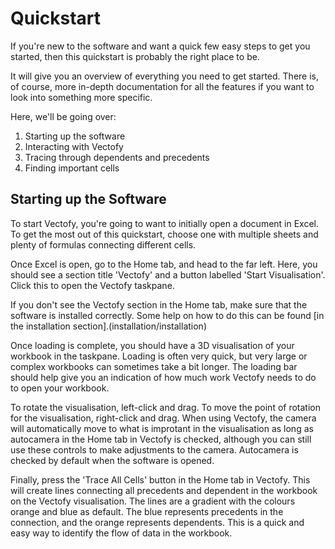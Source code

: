 # Quickstart

If you're new to the software and want a quick few easy steps to get you started, then this quickstart is probably the right place to be.

It will give you an overview of everything you need to get started. There is, of course, more in-depth documentation for all the features if you want to look into something more specific.

Here, we'll be going over:
1. Starting up the software
2. Interacting with Vectofy
3. Tracing through dependents and precedents
4. Finding important cells

## Starting up the Software
To start Vectofy, you're going to want to initially open a document in Excel. To get the most out of this quickstart, choose one with multiple sheets and plenty of formulas connecting different cells. 

Once Excel is open, go to the Home tab, and head to the far left. Here, you should see a section title 'Vectofy' and a button labelled 'Start Visualisation'. Click this to open the Vectofy taskpane.

<Info>If you don't see the Vectofy section in the Home tab, make sure that the software is installed correctly. Some help on how to do this can be found [in the installation section].(installation/installation)</Info>

Once loading is complete, you should have a 3D visualisation of your workbook in the taskpane. Loading is often very quick, but very large or complex workbooks can sometimes take a bit longer. The loading bar should help give you an indication of how much work Vectofy needs to do to open your workbook.

To rotate the visualisation, left-click and drag. To move the point of rotation for the visualisation, right-click and drag. When using Vectofy, the camera will automatically move to what is improtant in the visualisation as long as autocamera in the Home tab in Vectofy is checked, although you can still use these controls to make adjustments to the camera. Autocamera is checked by default when the software is opened.

Finally, press the 'Trace All Cells' button in the Home tab in Vectofy. This will create lines connecting all precedents and dependent in the workbook on the Vectofy visualisation. The lines are a gradient with the colours orange and blue as default. The blue represents precedents in the connection, and the orange represents dependents. This is a quick and easy way to identify the flow of data in the workbook.